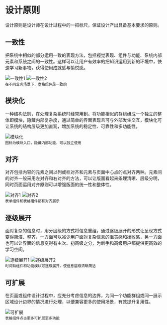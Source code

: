 # 设计原则

设计原则是设计师在设计过程中的一把标尺，保证设计产出具备基本要求的原则。

## 一致性

把系统中相似的部分运用一致的表现方法，包括视觉表现、组件与功能、系统内部元素和系统之间的一致性。这样可以让用户有效率的把知识运用到新的环境中，快速学习新事物，获得使用成就感与愉悦感。

<div>
  <img src="/static/img/designs/principles-1-1.png" srcSet="/static/img/designs/principles-1-1@2x.png 2x" alt="一致性1" style={{ marginRight: '20px' }} />
  <img src="/static/img/designs/principles-1-2.png" srcSet="/static/img/designs/principles-1-2@2x.png 2x" alt="一致性2" />
</div>

<div style={{ marginTop: '4px' }}><small>在不同业务场景下，表格组件是一致的</small></div>

## 模块化

一种结构法则，在处理复杂系统时经常用到。将功能相似的群组组成一个独立的整体即模块，隐藏内部复杂度，通过简单的界面表现且可与外部发生交互，模块化可让系统的结构层级更加直观，增加系统的稳定性、可靠性和多功能性。

<div>
  <img src="/static/img/designs/principles-2.png" srcSet="/static/img/designs/principles-2@2x.png 2x" alt="模块化" />
</div>

<div style={{ marginTop: '4px' }}><small>图标为模块入口，隐藏内部功能，可以独立使用</small></div>

## 对齐

对齐包括内容的元素之间以列或栏对齐和元素与页面中心点的点对齐两种。元素间的对齐一般采用左对齐和右对齐的方法，可以让版面看起来条理清晰、层级分明，同时页面运用对齐原则可以增强版面的统一性和整体性。

<div>
  <img src="/static/img/designs/principles-3-1.png" srcSet="/static/img/designs/principles-3-1@2x.png 2x" alt="对齐1" style={{ marginRight: '20px' }} />
  <img src="/static/img/designs/principles-3-2.png" srcSet="/static/img/designs/principles-3-2@2x.png 2x" alt="对齐2" />
</div>

<div style={{ marginTop: '4px' }}><small>表单组件和表格组件都有对齐展示</small></div>

## 逐级展开

面对复杂的信息时，用分层级的方式将信息重组，通过逐级展开的形式让呈现方式变得简洁、整齐，一方面可以减少用户面对复杂信息的沮丧感和挫败感，另一方面也可以让界面的信息变得有主次、初高级之分，为新手和高级用户都提供更高效的学习空间。

<div>
  <img src="/static/img/designs/principles-4-1.png" srcSet="/static/img/designs/principles-4-1@2x.png 2x" alt="逐级展开1" style={{ marginRight: '20px' }} />
  <img src="/static/img/designs/principles-4-2.png" srcSet="/static/img/designs/principles-4-2@2x.png 2x" alt="逐级展开2" />
</div>

<div style={{ marginTop: '4px' }}><small>时间轴组件和功能模块可逐级展开，使信息层级清晰简洁</small></div>

## 可扩展

在页面或组件设计过程中，应充分考虑信息的边界，为同一个功能群组或同一展示区域设计边界的情况进行处理，以便兼容更多的使用场景，有效提升复用性。
<div>
  <img src="/static/img/designs/principles-5.png" srcSet="/static/img/designs/principles-5@2x.png 2x" alt="可扩展" />
</div>

<div style={{ marginTop: '4px' }}><small>表格组件点击更多可扩展更多功能</small></div>
